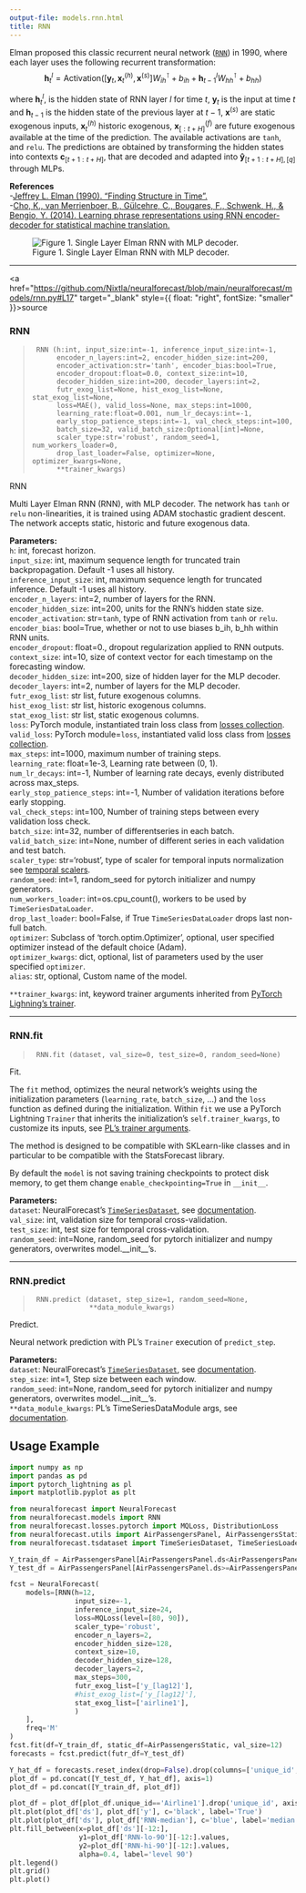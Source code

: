 ```yaml
---
output-file: models.rnn.html
title: RNN
---
```



Elman proposed this classic recurrent neural network
([`RNN`](https://Nixtla.github.io/neuralforecast/models.rnn.html#rnn))
in 1990, where each layer uses the following recurrent transformation:
$$\mathbf{h}^{l}_{t} = \mathrm{Activation}([\mathbf{y}_{t},\mathbf{x}^{(h)}_{t},\mathbf{x}^{(s)}] W^{\intercal}_{ih} + b_{ih}  +  \mathbf{h}^{l}_{t-1} W^{\intercal}_{hh} + b_{hh})$$

where $\mathbf{h}^{l}_{t}$, is the hidden state of RNN layer $l$ for
time $t$, $\mathbf{y}_{t}$ is the input at time $t$ and
$\mathbf{h}_{t-1}$ is the hidden state of the previous layer at $t-1$,
$\mathbf{x}^{(s)}$ are static exogenous inputs, $\mathbf{x}^{(h)}_{t}$
historic exogenous, $\mathbf{x}^{(f)}_{[:t+H]}$ are future exogenous
available at the time of the prediction. The available activations are
`tanh`, and `relu`. The predictions are obtained by transforming the
hidden states into contexts $\mathbf{c}_{[t+1:t+H]}$, that are decoded
and adapted into $\mathbf{\hat{y}}_{[t+1:t+H],[q]}$ through MLPs.

**References**<br/> -[Jeffrey L. Elman (1990). “Finding Structure in
Time”.](https://onlinelibrary.wiley.com/doiabs/10.1207/s15516709cog1)<br/>
-[Cho, K., van Merrienboer, B., Gülcehre, C., Bougares, F., Schwenk, H.,
& Bengio, Y. (2014). Learning phrase representations using RNN
encoder-decoder for statistical machine
translation.](http://arxiv.org/abs/1406.1078)<br/>

<figure>
<img src="imgs_models/rnn.png"
alt="Figure 1. Single Layer Elman RNN with MLP decoder." />
<figcaption aria-hidden="true">Figure 1. Single Layer Elman RNN with MLP
decoder.</figcaption>
</figure>

------------------------------------------------------------------------

<a
href="https://github.com/Nixtla/neuralforecast/blob/main/neuralforecast/models/rnn.py#L17"
target="_blank" style={{ float: "right", fontSize: "smaller" }}>source</a>

### RNN

> ``` text
>  RNN (h:int, input_size:int=-1, inference_input_size:int=-1,
>       encoder_n_layers:int=2, encoder_hidden_size:int=200,
>       encoder_activation:str='tanh', encoder_bias:bool=True,
>       encoder_dropout:float=0.0, context_size:int=10,
>       decoder_hidden_size:int=200, decoder_layers:int=2,
>       futr_exog_list=None, hist_exog_list=None, stat_exog_list=None,
>       loss=MAE(), valid_loss=None, max_steps:int=1000,
>       learning_rate:float=0.001, num_lr_decays:int=-1,
>       early_stop_patience_steps:int=-1, val_check_steps:int=100,
>       batch_size=32, valid_batch_size:Optional[int]=None,
>       scaler_type:str='robust', random_seed=1, num_workers_loader=0,
>       drop_last_loader=False, optimizer=None, optimizer_kwargs=None,
>       **trainer_kwargs)
> ```

RNN

Multi Layer Elman RNN (RNN), with MLP decoder. The network has `tanh` or
`relu` non-linearities, it is trained using ADAM stochastic gradient
descent. The network accepts static, historic and future exogenous data.

**Parameters:**<br/> `h`: int, forecast horizon.<br/> `input_size`: int,
maximum sequence length for truncated train backpropagation. Default -1
uses all history.<br/> `inference_input_size`: int, maximum sequence
length for truncated inference. Default -1 uses all history.<br/>
`encoder_n_layers`: int=2, number of layers for the RNN.<br/>
`encoder_hidden_size`: int=200, units for the RNN’s hidden state
size.<br/> `encoder_activation`: str=`tanh`, type of RNN activation from
`tanh` or `relu`.<br/> `encoder_bias`: bool=True, whether or not to use
biases b_ih, b_hh within RNN units.<br/> `encoder_dropout`: float=0.,
dropout regularization applied to RNN outputs.<br/> `context_size`:
int=10, size of context vector for each timestamp on the forecasting
window.<br/> `decoder_hidden_size`: int=200, size of hidden layer for the
MLP decoder.<br/> `decoder_layers`: int=2, number of layers for the MLP
decoder.<br/> `futr_exog_list`: str list, future exogenous columns.<br/>
`hist_exog_list`: str list, historic exogenous columns.<br/>
`stat_exog_list`: str list, static exogenous columns.<br/> `loss`:
PyTorch module, instantiated train loss class from [losses
collection](https://nixtla.github.io/neuralforecast/losses.pytorch.html).<br/>
`valid_loss`: PyTorch module=`loss`, instantiated valid loss class from
[losses
collection](https://nixtla.github.io/neuralforecast/losses.pytorch.html).<br/>
`max_steps`: int=1000, maximum number of training steps.<br/>
`learning_rate`: float=1e-3, Learning rate between (0, 1).<br/>
`num_lr_decays`: int=-1, Number of learning rate decays, evenly
distributed across max_steps.<br/> `early_stop_patience_steps`: int=-1,
Number of validation iterations before early stopping.<br/>
`val_check_steps`: int=100, Number of training steps between every
validation loss check.<br/> `batch_size`: int=32, number of
differentseries in each batch.<br/> `valid_batch_size`: int=None, number
of different series in each validation and test batch.<br/>
`scaler_type`: str=‘robust’, type of scaler for temporal inputs
normalization see [temporal
scalers](https://nixtla.github.io/neuralforecast/common.scalers.html).<br/>
`random_seed`: int=1, random_seed for pytorch initializer and numpy
generators.<br/> `num_workers_loader`: int=os.cpu_count(), workers to be
used by `TimeSeriesDataLoader`.<br/> `drop_last_loader`: bool=False, if
True `TimeSeriesDataLoader` drops last non-full batch.<br/> `optimizer`:
Subclass of ‘torch.optim.Optimizer’, optional, user specified optimizer
instead of the default choice (Adam).<br/> `optimizer_kwargs`: dict,
optional, list of parameters used by the user specified `optimizer`.<br/>
`alias`: str, optional, Custom name of the model.<br/>

`**trainer_kwargs`: int, keyword trainer arguments inherited from
[PyTorch Lighning’s
trainer](https://pytorch-lightning.readthedocs.io/en/stable/api/pytorch_lightning.trainer.trainer.trainer.html?highlight=trainer).<br/>

------------------------------------------------------------------------

### RNN.fit

> ``` text
>  RNN.fit (dataset, val_size=0, test_size=0, random_seed=None)
> ```

Fit.

The `fit` method, optimizes the neural network’s weights using the
initialization parameters (`learning_rate`, `batch_size`, …) and the
`loss` function as defined during the initialization. Within `fit` we
use a PyTorch Lightning `Trainer` that inherits the initialization’s
`self.trainer_kwargs`, to customize its inputs, see [PL’s trainer
arguments](https://pytorch-lightning.readthedocs.io/en/stable/api/pytorch_lightning.trainer.trainer.trainer.html?highlight=trainer).

The method is designed to be compatible with SKLearn-like classes and in
particular to be compatible with the StatsForecast library.

By default the `model` is not saving training checkpoints to protect
disk memory, to get them change `enable_checkpointing=True` in
`__init__`.

**Parameters:**<br/> `dataset`: NeuralForecast’s
[`TimeSeriesDataset`](https://Nixtla.github.io/neuralforecast/tsdataset.html#timeseriesdataset),
see
[documentation](https://nixtla.github.io/neuralforecast/tsdataset.html).<br/>
`val_size`: int, validation size for temporal cross-validation.<br/>
`test_size`: int, test size for temporal cross-validation.<br/>
`random_seed`: int=None, random_seed for pytorch initializer and numpy
generators, overwrites model.\_\_init\_\_’s.<br/>

------------------------------------------------------------------------

### RNN.predict

> ``` text
>  RNN.predict (dataset, step_size=1, random_seed=None,
>               **data_module_kwargs)
> ```

Predict.

Neural network prediction with PL’s `Trainer` execution of
`predict_step`.

**Parameters:**<br/> `dataset`: NeuralForecast’s
[`TimeSeriesDataset`](https://Nixtla.github.io/neuralforecast/tsdataset.html#timeseriesdataset),
see
[documentation](https://nixtla.github.io/neuralforecast/tsdataset.html).<br/>
`step_size`: int=1, Step size between each window.<br/> `random_seed`:
int=None, random_seed for pytorch initializer and numpy generators,
overwrites model.\_\_init\_\_’s.<br/> `**data_module_kwargs`: PL’s
TimeSeriesDataModule args, see
[documentation](https://pytorch-lightning.readthedocs.io/en/1.6.1/extensions/datamodules.html#using-a-datamodule).

## Usage Example

```python
import numpy as np
import pandas as pd
import pytorch_lightning as pl
import matplotlib.pyplot as plt

from neuralforecast import NeuralForecast
from neuralforecast.models import RNN
from neuralforecast.losses.pytorch import MQLoss, DistributionLoss
from neuralforecast.utils import AirPassengersPanel, AirPassengersStatic
from neuralforecast.tsdataset import TimeSeriesDataset, TimeSeriesLoader

Y_train_df = AirPassengersPanel[AirPassengersPanel.ds<AirPassengersPanel['ds'].values[-12]] # 132 train
Y_test_df = AirPassengersPanel[AirPassengersPanel.ds>=AirPassengersPanel['ds'].values[-12]].reset_index(drop=True) # 12 test

fcst = NeuralForecast(
    models=[RNN(h=12,
                input_size=-1,
                inference_input_size=24,
                loss=MQLoss(level=[80, 90]),
                scaler_type='robust',
                encoder_n_layers=2,
                encoder_hidden_size=128,
                context_size=10,
                decoder_hidden_size=128,
                decoder_layers=2,
                max_steps=300,
                futr_exog_list=['y_[lag12]'],
                #hist_exog_list=['y_[lag12]'],
                stat_exog_list=['airline1'],
                )
    ],
    freq='M'
)
fcst.fit(df=Y_train_df, static_df=AirPassengersStatic, val_size=12)
forecasts = fcst.predict(futr_df=Y_test_df)

Y_hat_df = forecasts.reset_index(drop=False).drop(columns=['unique_id','ds'])
plot_df = pd.concat([Y_test_df, Y_hat_df], axis=1)
plot_df = pd.concat([Y_train_df, plot_df])

plot_df = plot_df[plot_df.unique_id=='Airline1'].drop('unique_id', axis=1)
plt.plot(plot_df['ds'], plot_df['y'], c='black', label='True')
plt.plot(plot_df['ds'], plot_df['RNN-median'], c='blue', label='median')
plt.fill_between(x=plot_df['ds'][-12:], 
                 y1=plot_df['RNN-lo-90'][-12:].values, 
                 y2=plot_df['RNN-hi-90'][-12:].values,
                 alpha=0.4, label='level 90')
plt.legend()
plt.grid()
plt.plot()
```

